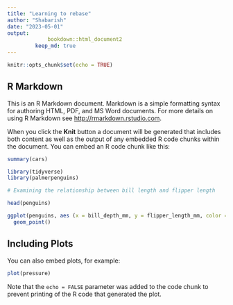 ```yaml
---
title: "Learning to rebase"
author: "Shabarish"
date: "2023-05-01"
output:
             bookdown::html_document2
         keep_md: true
---
```


```r
knitr::opts_chunk$set(echo = TRUE)
```

## R Markdown

This is an R Markdown document. Markdown is a simple formatting syntax for authoring HTML, PDF, and MS Word documents. For more details on using R Markdown see <http://rmarkdown.rstudio.com>.

When you click the **Knit** button a document will be generated that includes both content as well as the output of any embedded R code chunks within the document. You can embed an R code chunk like this:

```r
summary(cars)
```


```r
library(tidyverse)
library(palmerpenguins)
```


```r
# Examining the relationship between bill length and flipper length

head(penguins)
```


```r
ggplot(penguins, aes (x = bill_depth_mm, y = flipper_length_mm, color = species)) +
  geom_point()
```

## Including Plots

You can also embed plots, for example:

```r
plot(pressure)
```

Note that the `echo = FALSE` parameter was added to the code chunk to prevent printing of the R code that generated the plot.
